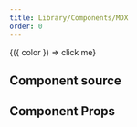 ```yaml
---
title: Library/Components/MDX
order: 0
---
```



<Story name="overview" component={Spinner}>
  {({ color }) => <Spinner color={color}>click me</Spinner>}
</Story>

## Component source
<ComponentSource of="." />

## Component Props
<PropsTable of="." visibility="controls" />